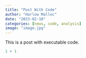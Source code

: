 ```yaml
---
title: "Post With Code"
author: "Harlow Malloc"
date: "2023-02-10"
categories: [news, code, analysis]
image: "image.jpg"
---
```


This is a post with executable code.

```r
1 + 1
```
